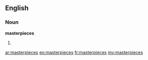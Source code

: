 ==English==

===Noun===
'''masterpieces'''

# {{plural of|[[masterpiece]]}}

[[ar:masterpieces]]
[[eo:masterpieces]]
[[fr:masterpieces]]
[[my:masterpieces]]